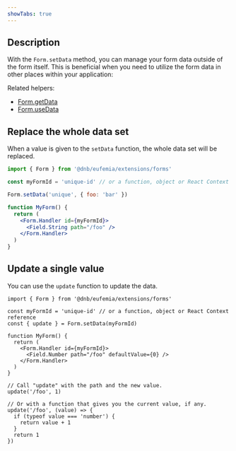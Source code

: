 ```yaml
---
showTabs: true
---
```


## Description

With the `Form.setData` method, you can manage your form data outside of the form itself. This is beneficial when you need to utilize the form data in other places within your application:

Related helpers:

- [Form.getData](/uilib/extensions/forms/Form/getData/)
- [Form.useData](/uilib/extensions/forms/Form/useData/)

## Replace the whole data set

When a value is given to the `setData` function, the whole data set will be replaced.

```jsx
import { Form } from '@dnb/eufemia/extensions/forms'

const myFormId = 'unique-id' // or a function, object or React Context reference

Form.setData('unique', { foo: 'bar' })

function MyForm() {
  return (
    <Form.Handler id={myFormId}>
      <Field.String path="/foo" />
    </Form.Handler>
  )
}
```

## Update a single value

You can use the `update` function to update the data.

```tsx
import { Form } from '@dnb/eufemia/extensions/forms'

const myFormId = 'unique-id' // or a function, object or React Context reference
const { update } = Form.setData(myFormId)

function MyForm() {
  return (
    <Form.Handler id={myFormId}>
      <Field.Number path="/foo" defaultValue={0} />
    </Form.Handler>
  )
}

// Call "update" with the path and the new value.
update('/foo', 1)

// Or with a function that gives you the current value, if any.
update('/foo', (value) => {
  if (typeof value === 'number') {
    return value + 1
  }
  return 1
})
```
